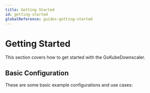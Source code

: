 ```yaml
---
title: Getting Started
id: getting-started
globalReference: guides-getting-started
---
```



# Getting Started

This section covers how to get started with the GoKubeDownscaler.

## Basic Configuration

These are some basic example configurations and use cases:

<DocCardList />
